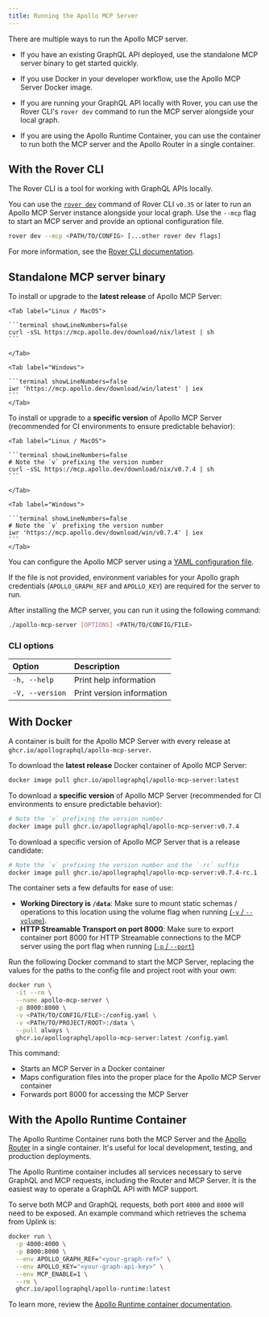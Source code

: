 ```yaml
---
title: Running the Apollo MCP Server
---
```


There are multiple ways to run the Apollo MCP server.

- If you have an existing GraphQL API deployed, use the standalone MCP server binary to get started quickly.

- If you use Docker in your developer workflow, use the Apollo MCP Server Docker image.

- If you are running your GraphQL API locally with Rover, you can use the Rover CLI's `rover dev` command to run the MCP server alongside your local graph.

- If you are using the Apollo Runtime Container, you can use the container to run both the MCP server and the Apollo Router in a single container.

## With the Rover CLI

The Rover CLI is a tool for working with GraphQL APIs locally.

You can use the [`rover dev`](/rover/commands/dev) command of Rover CLI `v0.35` or later to run an Apollo MCP Server instance alongside your local graph. Use the `--mcp` flag to start an MCP server and provide an optional configuration file.

```sh
rover dev --mcp <PATH/TO/CONFIG> [...other rover dev flags]
```

For more information, see the [Rover CLI documentation](/rover).

## Standalone MCP server binary

To install or upgrade to the **latest release** of Apollo MCP Server:

<Tabs>

    <Tab label="Linux / MacOS">

    ```terminal showLineNumbers=false
    curl -sSL https://mcp.apollo.dev/download/nix/latest | sh
    ```

    </Tab>

    <Tab label="Windows">

    ```terminal showLineNumbers=false
    iwr 'https://mcp.apollo.dev/download/win/latest' | iex
    ```
    </Tab>

</Tabs>

To install or upgrade to a **specific version** of Apollo MCP Server (recommended for CI environments to ensure predictable behavior):

<Tabs>

    <Tab label="Linux / MacOS">

    ```terminal showLineNumbers=false
    # Note the `v` prefixing the version number
    curl -sSL https://mcp.apollo.dev/download/nix/v0.7.4 | sh
    ```

    </Tab>

    <Tab label="Windows">

    ```terminal showLineNumbers=false
    # Note the `v` prefixing the version number
    iwr 'https://mcp.apollo.dev/download/win/v0.7.4' | iex
    ```
    </Tab>

</Tabs>

You can configure the Apollo MCP server using a [YAML configuration file](/apollo-mcp-server/config-file).

If the file is not provided, environment variables for your Apollo graph credentials (`APOLLO_GRAPH_REF` and `APOLLO_KEY`) are required for the server to run.

After installing the MCP server, you can run it using the following command:

```sh showLineNumbers=false
./apollo-mcp-server [OPTIONS] <PATH/TO/CONFIG/FILE>
```

### CLI options

| Option          | Description               |
| :-------------- | :------------------------ |
| `-h, --help`    | Print help information    |
| `-V, --version` | Print version information |

## With Docker

A container is built for the Apollo MCP Server with every release at `ghcr.io/apollographql/apollo-mcp-server`.

To download the **latest release** Docker container of Apollo MCP Server:

```bash
docker image pull ghcr.io/apollographql/apollo-mcp-server:latest
```

To download a **specific version** of Apollo MCP Server (recommended for CI environments to ensure predictable behavior):

```bash
# Note the `v` prefixing the version number
docker image pull ghcr.io/apollographql/apollo-mcp-server:v0.7.4
```

To download a specific version of Apollo MCP Server that is a release candidate:

```bash
# Note the `v` prefixing the version number and the `-rc` suffix
docker image pull ghcr.io/apollographql/apollo-mcp-server:v0.7.4-rc.1
```

<Note>

The container sets a few defaults for ease of use:

- **Working Directory is `/data`**: Make sure to mount static schemas / operations to this location
  using the volume flag when running [(`-v` / `--volume`)](https://docs.docker.com/reference/cli/docker/container/run/#volume).
- **HTTP Streamable Transport on port 8000**: Make sure to export container port 8000 for HTTP Streamable connections to
  the MCP server using the port flag when running [(`-p` / `--port`)](https://docs.docker.com/reference/cli/docker/container/run/#publish)

</Note>

Run the following Docker command to start the MCP Server, replacing the values for the paths to the config file and project root with your own:

```sh showLineNumbers=false
docker run \
  -it --rm \
  --name apollo-mcp-server \
  -p 8000:8000 \
  -v <PATH/TO/CONFIG/FILE>:/config.yaml \
  -v <PATH/TO/PROJECT/ROOT>:/data \
  --pull always \
  ghcr.io/apollographql/apollo-mcp-server:latest /config.yaml
```

This command:

- Starts an MCP Server in a Docker container
- Maps configuration files into the proper place for the Apollo MCP Server container
- Forwards port 8000 for accessing the MCP Server

## With the Apollo Runtime Container

The Apollo Runtime Container runs both the MCP Server and the [Apollo Router](https://www.apollographql.com/docs/graphos/routing) in a single container. It's useful for local development, testing, and production deployments.

The Apollo Runtime container includes all services necessary to serve GraphQL and MCP requests, including the Router and MCP Server. It is the easiest way to operate a GraphQL API with MCP support.

To serve both MCP and GraphQL requests, both port `4000` and `8000` will need to be exposed. An example command which retrieves the schema from Uplink is:

```bash title="Docker" {3, 6}
docker run \
  -p 4000:4000 \
  -p 8000:8000 \
  --env APOLLO_GRAPH_REF="<your-graph-ref>" \
  --env APOLLO_KEY="<your-graph-api-key>" \
  --env MCP_ENABLE=1 \
  --rm \
  ghcr.io/apollographql/apollo-runtime:latest
```

To learn more, review the [Apollo Runtime container documentation](/graphos/routing/self-hosted/containerization/docker).
